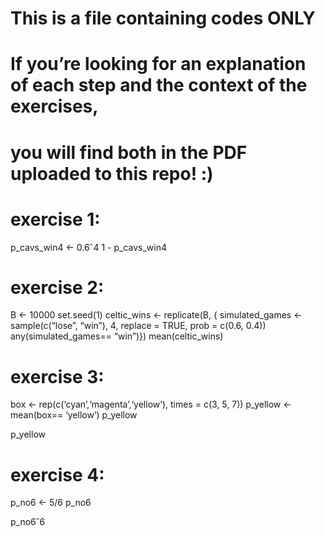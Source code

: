 # This is a file containing codes ONLY

# If you're looking for an explanation of each step and the context of the exercises, 
# you will find both in the PDF uploaded to this repo! :)

# exercise 1:

p_cavs_win4 <- 0.6ˆ4
1 - p_cavs_win4

# exercise 2:

B <- 10000
set.seed(1)
celtic_wins <- replicate(B, {
	simulated_games <- sample(c("lose", "win"), 4, replace = TRUE, prob = c(0.6, 0.4))
	any(simulated_games== "win")})
mean(celtic_wins)

# exercise 3:

box <- rep(c('cyan','magenta','yellow'), times = c(3, 5, 7))
p_yellow <- mean(box== 'yellow')
p_yellow

p_yellow

# exercise 4:

p_no6 <- 5/6
p_no6

p_no6ˆ6